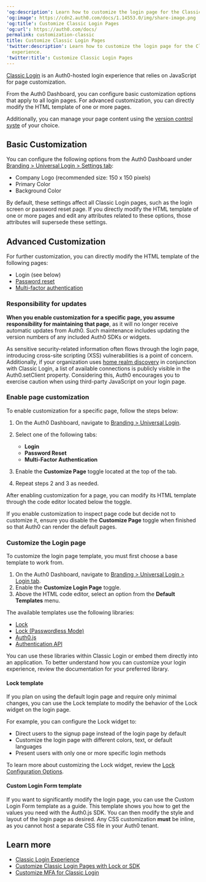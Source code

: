 ---
'og:description': Learn how to customize the login page for the Classic Login experience.
'og:image': https://cdn2.auth0.com/docs/1.14553.0/img/share-image.png
'og:title': Customize Classic Login Pages
'og:url': https://auth0.com/docs/
permalink: customization-classic
title: Customize Classic Login Pages
'twitter:description': Learn how to customize the login page for the Classic Login
  experience.
'twitter:title': Customize Classic Login Pages
---
[Classic Login](/docs/authenticate/login/auth0-universal-login/universal-login-vs-classic-login/classic-experience) is an Auth0-hosted login experience that relies on JavaScript for page customization.

From the <Tooltip tip="Auth0 Dashboard: Auth0's main product to configure your services." cta="View Glossary" href="/docs/glossary?term=Auth0+Dashboard">Auth0 Dashboard</Tooltip>, you can configure basic customization options that apply to all login pages. For advanced customization, you can directly modify the HTML template of one or more pages.

Additionally, you can manage your page content using the [version control syste](/docs/customize/login-pages/classic-login/version-control) of your choice.

## Basic Customization

You can configure the following options from the Auth0 Dashboard under [Branding > Universal Login > Settings tab](https://manage.auth0.com/#/login_settings):

* Company Logo (recommended size: 150 x 150 pixels)
* Primary Color
* Background Color

By default, these settings affect all Classic Login pages, such as the login screen or password reset page. If you directly modify the HTML template of one or more pages and edit any attributes related to these options, those attributes will supersede these settings.

## Advanced Customization

For further customization, you can directly modify the HTML template of the following pages:

* Login (see below)
* [Password reset](/docs/customize/login-pages/classic-login/customize-password-reset-page)
* [Multi-factor authentication](/docs/secure/multi-factor-authentication/customize-mfa/customize-mfa-classic-login)

### Responsibility for updates

**When you enable customization for a specific page, you assume responsibility for maintaining that page**, as it will no longer receive automatic updates from Auth0. Such maintenance includes updating the version numbers of any included Auth0 SDKs or widgets.

As sensitive security-related information often flows through the login page, introducing cross-site scripting (XSS) vulnerabilities is a point of concern. Additionally, if your organization uses [home realm discovery](/docs/get-started/architecture-scenarios/business-to-business/authentication#home-realm-discovery) in conjunction with Classic Login, a list of available connections is publicly visible in the Auth0.setClient property. Considering this, Auth0 encourages you to exercise caution when using third-party JavaScript on your login page.

### Enable page customization

To enable customization for a specific page, follow the steps below:

1. On the Auth0 Dashboard, navigate to [Branding > Universal Login](https://manage.auth0.com/#/login_settings).
2. Select one of the following tabs:

   * **Login**
   * **Password Reset**
   * **Multi-Factor Authentication**
3. Enable the **Customize Page** toggle located at the top of the tab.
4. Repeat steps 2 and 3 as needed.

After enabling customization for a page, you can modify its HTML template through the code editor located below the toggle.

<Warning>

If you enable customization to inspect page code but decide not to customize it, ensure you disable the **Customize Page** toggle when finished so that Auth0 can render the default pages.

</Warning>

### Customize the Login page

To customize the login page template, you must first choose a base template to work from.

1. On the Auth0 Dashboard, navigate to [Branding > Universal Login > Login tab](https://manage.auth0.com/#/login_page).
2. Enable the **Customize Login Page** toggle.
3. Above the HTML code editor, select an option from the **Default Templates** menu.

The available templates use the following libraries:

* [Lock](/docs/libraries/lock)
* [Lock (Passwordless Mode)](/docs/libraries/lock)
* [Auth0.js](/docs/libraries/auth0js)
* [Authentication API](https://auth0.com/docs/api/authentication)

You can use these libraries within Classic Login or embed them directly into an application. To better understand how you can customize your login experience, review the documentation for your preferred library.

#### Lock template

If you plan on using the default login page and require only minimal changes, you can use the Lock template to modify the behavior of the Lock widget on the login page.

For example, you can configure the Lock widget to:

* Direct users to the signup page instead of the login page by default
* Customize the login page with different colors, text, or default languages
* Present users with only one or more specific login methods

To learn more about customizing the Lock widget, review the [Lock Configuration Options](/docs/libraries/lock/lock-configuration).

#### Custom Login Form template

If you want to significantly modify the login page, you can use the Custom Login Form template as a guide. This template shows you how to get the values you need with the Auth0.js SDK. You can then modify the style and layout of the login page as desired. Any CSS customization **must** be inline, as you cannot host a separate CSS file in your Auth0 tenant.

## Learn more

* [Classic Login Experience](/docs/authenticate/login/auth0-universal-login/universal-login-vs-classic-login/classic-experience)
* [Customize Classic Login Pages with Lock or SDK](/docs/customize/login-pages/classic-login/customize-with-lock-sdk)
* [Customize MFA for Classic Login](/docs/secure/multi-factor-authentication/customize-mfa/customize-mfa-classic-login)